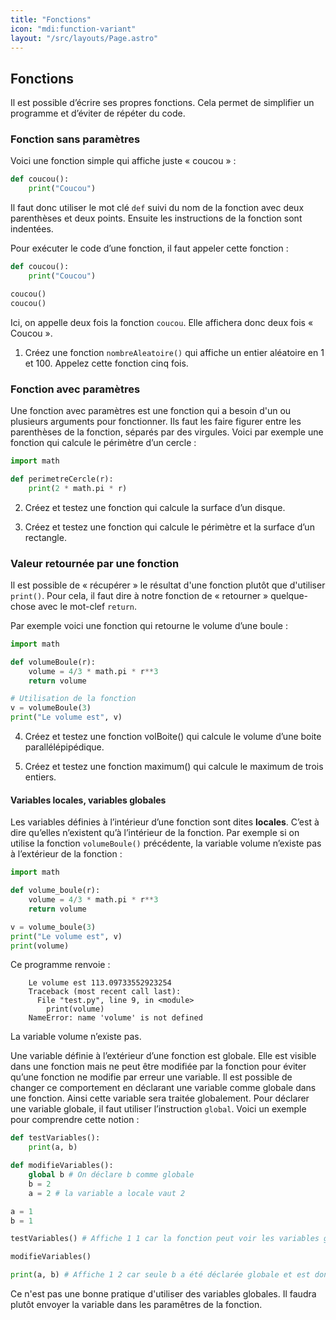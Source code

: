 ```yaml
---
title: "Fonctions"
icon: "mdi:function-variant"
layout: "/src/layouts/Page.astro"
---
```


## Fonctions

Il est possible d’écrire ses propres fonctions. Cela permet de simplifier un
programme et d’éviter de répéter du code.

### Fonction sans paramètres

Voici une fonction simple qui affiche juste « coucou » :

```py
def coucou():
    print("Coucou")
```

Il faut donc utiliser le mot clé `def` suivi du nom de la fonction avec deux
parenthèses et deux points. Ensuite les instructions de la fonction sont
indentées.

Pour exécuter le code d’une fonction, il faut appeler cette fonction :

```py
def coucou():
    print("Coucou")

coucou()
coucou()
```

Ici, on appelle deux fois la fonction `coucou`. Elle affichera donc deux fois
« Coucou ».

1. Créez une fonction `nombreAleatoire()` qui affiche un entier aléatoire
en 1 et 100. Appelez cette fonction cinq fois.

### Fonction avec paramètres

Une fonction avec paramètres est une fonction qui a besoin d'un ou plusieurs
arguments pour fonctionner. Ils faut les faire figurer entre les parenthèses
de la fonction, séparés par des virgules. Voici par exemple une fonction qui
calcule le périmètre d’un cercle :

```py
import math

def perimetreCercle(r):
    print(2 * math.pi * r)
```

2. Créez et testez une fonction qui calcule la surface d’un disque.

3. Créez et testez une fonction qui calcule le périmètre et la surface
d’un rectangle.

### Valeur retournée par une fonction

Il est possible de « récupérer » le résultat d'une fonction plutôt que
d'utiliser `print()`. Pour cela, il faut dire à notre fonction de « retourner
» quelque-chose avec le mot-clef `return`.

Par exemple voici une fonction qui retourne le volume d’une boule :

```py
import math

def volumeBoule(r):
    volume = 4/3 * math.pi * r**3
    return volume

# Utilisation de la fonction
v = volumeBoule(3)
print("Le volume est", v)
```

4. Créez et testez une fonction volBoite() qui calcule le volume d’une
boite parallélépipédique.

5. Créez et testez une fonction maximum() qui calcule le maximum de trois
entiers.

#### Variables locales, variables globales

Les variables définies à l’intérieur d’une fonction sont dites **locales**.
C’est à dire qu’elles n’existent qu’à l’intérieur de la fonction. Par exemple
si on utilise la fonction `volumeBoule()` précédente, la variable volume
n’existe pas à l’extérieur de la fonction :

```py
import math

def volume_boule(r):
    volume = 4/3 * math.pi * r**3
    return volume

v = volume_boule(3)
print("Le volume est", v)
print(volume)
```

Ce programme renvoie :
```
    Le volume est 113.09733552923254
    Traceback (most recent call last):
      File "test.py", line 9, in <module>
        print(volume)
    NameError: name 'volume' is not defined
```

La variable volume n’existe pas.

Une variable définie à l’extérieur d’une fonction est globale. Elle est
visible dans une fonction mais ne peut être modifiée par la fonction pour
éviter qu’une fonction ne modifie par erreur une variable. Il est possible de
changer ce comportement en déclarant une variable comme globale dans une
fonction. Ainsi cette variable sera traitée globalement. Pour déclarer une
variable globale, il faut utiliser l’instruction `global`. Voici un exemple
pour comprendre cette notion :

```py
def testVariables():
    print(a, b)

def modifieVariables():
    global b # On déclare b comme globale
    b = 2
    a = 2 # la variable a locale vaut 2

a = 1
b = 1

testVariables() # Affiche 1 1 car la fonction peut voir les variables globales

modifieVariables()

print(a, b) # Affiche 1 2 car seule b a été déclarée globale et est donc modifiable dans la fonction
```

Ce n'est pas une bonne pratique d'utiliser des variables globales. Il faudra
plutôt envoyer la variable dans les paramêtres de la fonction.

